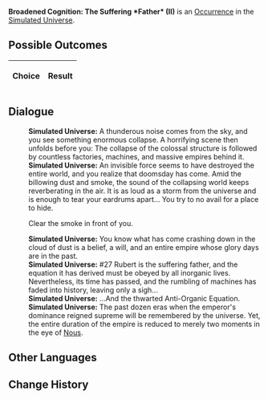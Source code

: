 {{Simulated Universe Event Infobox
|title         = Broadened Cognition: The Suffering *Father* (II)
|image         = Trailblaze Secret 11.png
|type          =
|domains_su    = 
|domains_ext   = 
|domains_swarm = 
|domains_gng   = 
|requirements  =
|prev          = {{tx}}
|next          = {{tx}}
|indexRewards  =
|characters    = Nous
}}
'''Broadened Cognition: The Suffering *Father* (II)''' is an [[Simulated Universe/Occurrence|Occurrence]] in the [[Simulated Universe]].

==Possible Outcomes==
{| class="article-table"
!Choice
!Result

|}

<!--
==Gameplay Notes==

-->
==Dialogue==
{{Dialogue Start}}
:'''Simulated Universe:''' A thunderous noise comes from the sky, and you see something enormous collapse. A horrifying scene then unfolds before you: The collapse of the colossal structure is followed by countless factories, machines, and massive empires behind it.
:'''Simulated Universe:''' An invisible force seems to have destroyed the entire world, and you realize that doomsday has come. Amid the billowing dust and smoke, the sound of the collapsing world keeps reverberating in the air. It is as loud as a storm from the universe and is enough to tear your eardrums apart... You try to no avail for a place to hide.
:{{DIcon|Arrow}} Clear the smoke in front of you.
:'''Simulated Universe:''' You know what has come crashing down in the cloud of dust is a belief, a will, and an entire empire whose glory days are in the past.
:'''Simulated Universe:''' #27 Rubert is the suffering father, and the equation it has derived must be obeyed by all inorganic lives. Nevertheless, its time has passed, and the rumbling of machines has faded into history, leaving only a sigh...
:'''Simulated Universe:''' ...And the thwarted Anti-Organic Equation.
:'''Simulated Universe:''' The past dozen eras when the emperor's dominance reigned supreme will be remembered by the universe. Yet, the entire duration of the empire is reduced to merely two moments in the eye of [[Nous]].
{{Dialogue End}}

==Other Languages==
{{Other Languages
|en    = Broadened Cognition: The Suffering *Father* (II)
|zhs   = 认知拓宽：「受难的*父*」•其二
|zht   = 認知拓寬：「受難的*父*」•其二
|ja    = 認識拡張：「受難する『慈父』」・その2
|ko    = 인지 확대: 「수난을 당한 *아버지*」•2
|es    = Expansión perceptiva: padre sufridor II
|fr    = Élévation de la conscience : Le *père* qui souffre (II)
|ru    = Расширение сознания: Страдания *отца* II
|th    = ขยายการรับรู้: "*บิดา* ผู้ทุกข์ทน" (II)
|vi    = Mở Rộng Tri Thức: *Người Cha* Đau Khổ 2
|de    = Kognitive Erweiterung: Leiden des *Vaters* (II)
|id    = Ekspansi Kognitif: "Derita *Ayah*" (2)
|pt    = Expansão Cognitiva: O *Pai* Sofredor (II)
}}

==Change History==
{{Change History|1.0}}
